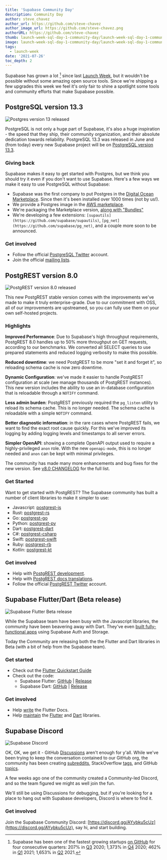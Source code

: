 ```yaml
---
title: 'Supabase Community Day'
description: Community Day
author: steve_chavez
author_url: https://github.com/steve-chavez
author_image_url: https://github.com/steve-chavez.png
authorURL: https://github.com/steve-chavez
thumb: launch-week-sql-day-1-community-day/launch-week-sql-day-1-community-day-thumb.jpg
image: launch-week-sql-day-1-community-day/launch-week-sql-day-1-community-day-og.jpg
tags:
  - launch-week
date: '2021-07-26'
toc_depth: 2
---
```


Supabase has grown a lot [^1] since last [Launch Week](https://supabase.io/blog/2021/03/25/launch-week), 
but it wouldn't be possible without some amazing open source tools. 
Since we're shipping a few upgrades this week we feel it's only fair 
to shine a spotlight some tools and community efforts that make Supabase possible. 

## PostgreSQL version 13.3

![Postgres version 13 released](/new/images/blog/launch-week-sql-day-1-community-day/launch-week-sql-day-1-community-day-postgres-upgrade.jpg)

PostgreSQL is not only a huge part of Supabase, it's also a huge inspiration - the speed that they ship, their community organization, 
and their absolute dedication towards reliability. PostgreSQL 13.3 was released in June and (from today) every new Supabase project will 
be on [PostgreSQL version 13.3](/blog/2021/07/26/supabase-postgres-13).

### Giving back

Supabase makes it easy to get started with Postgres, but we think you should try it even if you don't want to use Supabase. Here's a 
few ways we make it easy to use PostgreSQL without Supabase:

- Supabase was the first company to put Postgres in the [Digital Ocean Marketplace](https://marketplace.digitalocean.com/apps/supabase-postgres). 
Since then it's been installed over 1000 times (not by us!).
- We provide a Postgres image in the [AWS marketplace](https://aws.amazon.com/marketplace/pp/prodview-lk2pfa5nafecg).
- We're packaging the Marketplace version, [along with "Bundles"](/blog/2021/07/26/supabase-postgres-13#postgresql-bundles)
- We're developing a few extensions: `[supautils](https://github.com/supabase/supautils)`, `[pg_net](https://github.com/supabase/pg_net)`, and a couple more soon to be announced.

### Get involved

- Follow the official [PostgreSQL Twitter](https://twitter.com/PostgreSQL) account.
- Join the official [mailing lists](https://www.postgresql.org/community/).

## PostgREST version 8.0

![PostgREST version 8.0 released](/new/images/blog/launch-week-sql-day-1-community-day/launch-week-sql-day-1-community-day-postgrest.jpg)

This new PostgREST stable version comes with the improvements we've made to make it truly enterprise-grade. Due to our commitment with OSS,
all of our improvements are upstreamed, so you can fully use them on your own self-hosted projects.

### Highlights

**Improved Performance**: Due to Supabase's high throughput requirements, PostgREST 8.0 handles up to 50% more throughput on 
GET requests, according to our benchmarks. We converted all SELECT queries to use prepared statements and reduced logging 
verbosity to make this possible.

**Reduced downtime**: we need PostgREST to be more "set it and forget it", so reloading schema cache is now zero downtime.

**Dynamic Configuration**: we've made it easier to handle PostgREST configuration at scale (we manage thousands of PostgREST instances). 
This new version includes the ability to use an in-database configuration that is reloadable through a `NOTIFY` command.

**Less admin burden**: PostgREST previously required the `pg_listen` utility to reload its schema cache. This is no longer needed. 
The schema cache is reloadable with a simple `NOTIFY` command.

**Better diagnostic information**: in the rare cases where PostgREST fails, we want to find the exact root cause quickly. 
For this we've improved its logging by adding logging levels and timestamps to all server errors.

**Simpler OpenAPI**: showing a complete OpenAPI output used to require a highly-privileged `anon` role. With the new `openapi-mode`,
this is no longer needed and `anon` can be kept with minimal privileges.

The community has made many more enhancements and bug fixes for the new version. See 
[v8.0 CHANGELOG](https://github.com/PostgREST/postgrest/releases/tag/v8.0.0) for the full list.

### Get Started

Want to get started with PostgREST? The Supabase community has built a number of client libraries to make it simpler to use:

- Javascript: [postgrest-js](https://github.com/supabase/postgrest-js)
- Rust: [postgrest-rs](https://github.com/supabase/postgrest-rs)
- Go: [postgrest-go](https://github.com/supabase/postgrest-go)
- Python: [postgrest-py](https://github.com/supabase/postgrest-py)
- Dart: [postgrest-dart](https://github.com/supabase/postgrest-dart)
- C#: [postgrest-csharp](https://github.com/supabase/postgrest-csharp)
- Swift: [postgrest-swift](https://github.com/supabase/postgrest-swift)
- Ruby: [postgrest-rb](https://github.com/supabase/postgrest-rb)
- Kotlin: [postgrest-kt](https://github.com/supabase/postgrest-kt)

### Get involved

- Help with [PostgREST development](https://github.com/PostgREST/postgrest/blob/main/.github/CONTRIBUTING.md).
- Help with [PostgREST docs translations](https://github.com/PostgREST/postgrest-docs/issues/393).
- Follow the official [PostgREST Twitter](https://twitter.com/postgrest_org) account.

## Supabase Flutter/Dart (Beta release)

![Supabase Flutter Beta release](/new/images/blog/launch-week-sql-day-1-community-day/launch-week-sql-day-1-community-day-flutter-library.jpg)

While the Supabase team have been busy with the Javascript libraries, the community have been beavering away with Dart. They've even
[built fully-functional apps](https://www.producthunt.com/posts/spot-2d300f54-7a0a-4dbf-aee2-4a75311217cc) using Supabase Auth and Storage.

Today the Community are releasing both the the Flutter and Dart libraries in Beta (with a bit of help from the Supabase team).

### Get started

- Check out the [Flutter Quickstart Guide](https://supabase.io/docs/guides/with-flutter)
- Check out the code:
  - Supabase Flutter: [GitHub](https://github.com/supabase/supabase-flutter/) | [Release](https://pub.dev/packages/supabase_flutter)
  - Supabase Dart: [GitHub](https://github.com/supabase/supabase-dart/) | [Release](https://pub.dev/packages/supabase)

### Get involved

- Help [write](https://supabase.io/docs/handbook/supasquad#author) the Flutter Docs.
- Help [maintain](https://supabase.io/docs/handbook/supasquad#maintainer) the [Flutter](https://github.com/supabase/supabase-flutter/)
  and [Dart](https://github.com/supabase/supabase-dart/) libraries.

## Supabase Discord

![Supabase Discord](/new/images/blog/launch-week-sql-day-1-community-day/launch-week-sql-day-1-community-day-discord-server.jpg)

OK, OK, we get it - GitHub [Discussions](https://github.com/supabase/supabase/discussions) aren't enough for y'all. While we've been trying 
to keep the conversation contained to our GitHub org, the community has been creating [subreddits](https://www.reddit.com/r/Supabase/), 
StackOverflow [tags](https://stackoverflow.com/questions/tagged/supabase), and GitHub [topics](https://github.com/topics/supabase). 

A few weeks ago one of the community created a Community-led Discord, and so the team figured we might as well join the fun.

We'll still be using Discussions for debugging, but if you're looking for a place to hang out with Supabase developers, Discord is where to find it.

### Get involved

Join the Supabase Community Discord: [https://discord.gg/AYybku5cUz](https://discord.gg/AYybku5cUz), say hi, and start building.

[^1]:
    Supabase has been one of the fastest growing startups [on GitHub](https://github.com/supabase/supabase) for four consecutive quarters:
    207% in [Q3](https://runacap.com/ross-index/q3-2020/) 2020; 1,373% in [Q4](https://runacap.com/ross-index/q4-2020/) 2020;
    462% in [Q1](https://runacap.com/ross-index/q1-2021/) 2021; 1,653% in [Q2](https://runacap.com/ross-index/q2-2021/) 2021.
